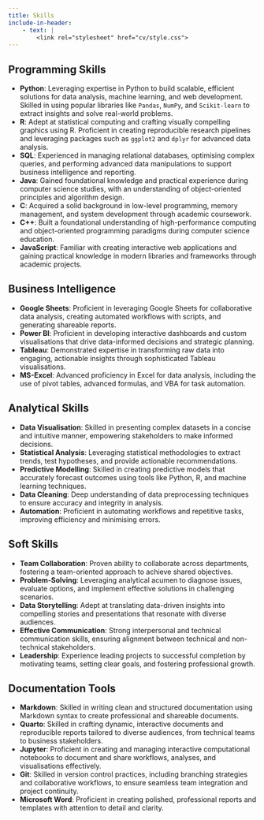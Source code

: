 ```yaml
---
title: Skills
include-in-header:
    - text: |
        <link rel="stylesheet" href="cv/style.css">
---
```


::::{.panel-tabset .skills-page}

## Programming Skills

- **Python**: Leveraging expertise in Python to build scalable, efficient solutions for data analysis, machine learning, and web development. Skilled in using popular libraries like `Pandas`, `NumPy`, and `Scikit-learn` to extract insights and solve real-world problems.
- **R**: Adept at statistical computing and crafting visually compelling graphics using R. Proficient in creating reproducible research pipelines and leveraging packages such as `ggplot2` and `dplyr` for advanced data analysis.
- **SQL**: Experienced in managing relational databases, optimising complex queries, and performing advanced data manipulations to support business intelligence and reporting.
- **Java**: Gained foundational knowledge and practical experience during computer science studies, with an understanding of object-oriented principles and algorithm design.
- **C**: Acquired a solid background in low-level programming, memory management, and system development through academic coursework.
- **C++**: Built a foundational understanding of high-performance computing and object-oriented programming paradigms during computer science education.
- **JavaScript**: Familiar with creating interactive web applications and gaining practical knowledge in modern libraries and frameworks through academic projects.

## Business Intelligence

- **Google Sheets**: Proficient in leveraging Google Sheets for collaborative data analysis, creating automated workflows with scripts, and generating shareable reports.
- **Power BI**: Proficient in developing interactive dashboards and custom visualisations that drive data-informed decisions and strategic planning.
- **Tableau**: Demonstrated expertise in transforming raw data into engaging, actionable insights through sophisticated Tableau visualisations.
- **MS-Excel**: Advanced proficiency in Excel for data analysis, including the use of pivot tables, advanced formulas, and VBA for task automation.

## Analytical Skills

- **Data Visualisation**: Skilled in presenting complex datasets in a concise and intuitive manner, empowering stakeholders to make informed decisions.
- **Statistical Analysis**: Leveraging statistical methodologies to extract trends, test hypotheses, and provide actionable recommendations.
- **Predictive Modelling**: Skilled in creating predictive models that accurately forecast outcomes using tools like Python, R, and machine learning techniques.
- **Data Cleaning**: Deep understanding of data preprocessing techniques to ensure accuracy and integrity in analysis.
- **Automation**: Proficient in automating workflows and repetitive tasks, improving efficiency and minimising errors.

## Soft Skills

- **Team Collaboration**: Proven ability to collaborate across departments, fostering a team-oriented approach to achieve shared objectives.
- **Problem-Solving**: Leveraging analytical acumen to diagnose issues, evaluate options, and implement effective solutions in challenging scenarios.
- **Data Storytelling**: Adept at translating data-driven insights into compelling stories and presentations that resonate with diverse audiences.
- **Effective Communication**: Strong interpersonal and technical communication skills, ensuring alignment between technical and non-technical stakeholders.
- **Leadership**: Experience leading projects to successful completion by motivating teams, setting clear goals, and fostering professional growth.

## Documentation Tools

- **Markdown**: Skilled in writing clean and structured documentation using Markdown syntax to create professional and shareable documents.
- **Quarto**: Skilled in crafting dynamic, interactive documents and reproducible reports tailored to diverse audiences, from technical teams to business stakeholders.
- **Jupyter**: Proficient in creating and managing interactive computational notebooks to document and share workflows, analyses, and visualisations effectively.
- **Git**: Skilled in version control practices, including branching strategies and collaborative workflows, to ensure seamless team integration and project continuity.
- **Microsoft Word**: Proficient in creating polished, professional reports and templates with attention to detail and clarity.

::::